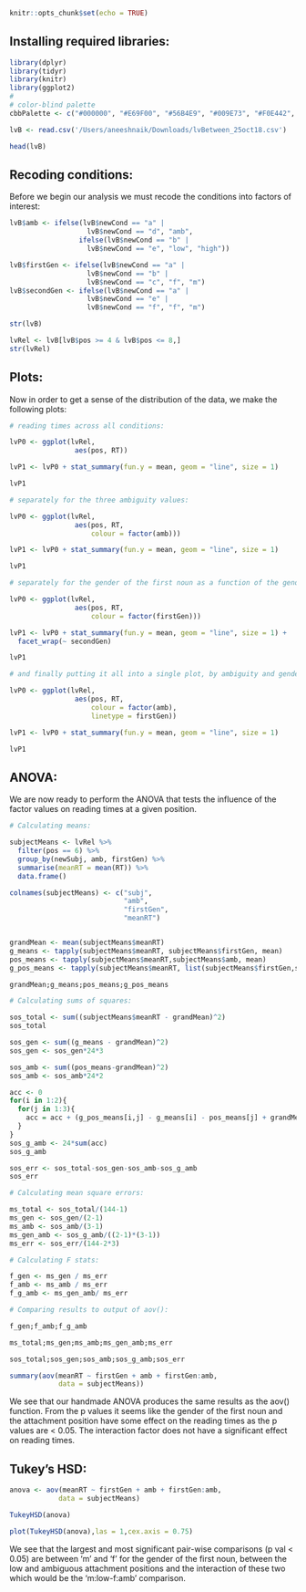 
```r
knitr::opts_chunk$set(echo = TRUE)
```

## Installing required libraries:

```r

library(dplyr)
library(tidyr)
library(knitr)
library(ggplot2)
#
# color-blind palette
cbbPalette <- c("#000000", "#E69F00", "#56B4E9", "#009E73", "#F0E442", "#0072B2", "#D55E00", "#CC79A7")

lvB <- read.csv('/Users/aneeshnaik/Downloads/lvBetween_25oct18.csv')

head(lvB)
```

## Recoding conditions:

Before we begin our analysis we must recode the conditions into factors of interest:

```r
lvB$amb <- ifelse(lvB$newCond == "a" |
                   lvB$newCond == "d", "amb",
                 ifelse(lvB$newCond == "b" |
                   lvB$newCond == "e", "low", "high"))

lvB$firstGen <- ifelse(lvB$newCond == "a" |
                   lvB$newCond == "b" |
                   lvB$newCond == "c", "f", "m")
lvB$secondGen <- ifelse(lvB$newCond == "a" |
                   lvB$newCond == "e" |
                   lvB$newCond == "f", "f", "m")

str(lvB)

lvRel <- lvB[lvB$pos >= 4 & lvB$pos <= 8,]
str(lvRel)

```

## Plots:

Now in order to get a sense of the distribution of the data, we make the following plots:

```r

# reading times across all conditions:

lvP0 <- ggplot(lvRel,
                aes(pos, RT))

lvP1 <- lvP0 + stat_summary(fun.y = mean, geom = "line", size = 1) 

lvP1

# separately for the three ambiguity values:

lvP0 <- ggplot(lvRel,
                aes(pos, RT,
                    colour = factor(amb)))

lvP1 <- lvP0 + stat_summary(fun.y = mean, geom = "line", size = 1) 

lvP1

# separately for the gender of the first noun as a function of the gender of the second noun:

lvP0 <- ggplot(lvRel,
                aes(pos, RT,
                    colour = factor(firstGen)))

lvP1 <- lvP0 + stat_summary(fun.y = mean, geom = "line", size = 1) +
  facet_wrap(~ secondGen)

lvP1

# and finally putting it all into a single plot, by ambiguity and gender of the first noun:

lvP0 <- ggplot(lvRel,
                aes(pos, RT,
                    colour = factor(amb),
                    linetype = firstGen))

lvP1 <- lvP0 + stat_summary(fun.y = mean, geom = "line", size = 1)

lvP1
```

## ANOVA:

We are now ready to perform the ANOVA that tests the influence of the factor values on reading times at a given position. 

```r
# Calculating means:

subjectMeans <- lvRel %>% 
  filter(pos == 6) %>%
  group_by(newSubj, amb, firstGen) %>%
  summarise(meanRT = mean(RT)) %>%
  data.frame()

colnames(subjectMeans) <- c("subj",
                            "amb",
                            "firstGen",
                            "meanRT") 


grandMean <- mean(subjectMeans$meanRT)
g_means <- tapply(subjectMeans$meanRT, subjectMeans$firstGen, mean)
pos_means <- tapply(subjectMeans$meanRT,subjectMeans$amb, mean)
g_pos_means <- tapply(subjectMeans$meanRT, list(subjectMeans$firstGen,subjectMeans$amb), mean)

grandMean;g_means;pos_means;g_pos_means

# Calculating sums of squares:

sos_total <- sum((subjectMeans$meanRT - grandMean)^2)
sos_total

sos_gen <- sum((g_means - grandMean)^2)
sos_gen <- sos_gen*24*3

sos_amb <- sum((pos_means-grandMean)^2)
sos_amb <- sos_amb*24*2

acc <- 0
for(i in 1:2){
  for(j in 1:3){
    acc = acc + (g_pos_means[i,j] - g_means[i] - pos_means[j] + grandMean)^2
  }
}
sos_g_amb <- 24*sum(acc)
sos_g_amb

sos_err <- sos_total-sos_gen-sos_amb-sos_g_amb
sos_err

# Calculating mean square errors:

ms_total <- sos_total/(144-1)
ms_gen <- sos_gen/(2-1)
ms_amb <- sos_amb/(3-1)
ms_gen_amb <- sos_g_amb/((2-1)*(3-1))
ms_err <- sos_err/(144-2*3)

# Calculating F stats:

f_gen <- ms_gen / ms_err
f_amb <- ms_amb / ms_err
f_g_amb <- ms_gen_amb/ ms_err

# Comparing results to output of aov():

f_gen;f_amb;f_g_amb

ms_total;ms_gen;ms_amb;ms_gen_amb;ms_err

sos_total;sos_gen;sos_amb;sos_g_amb;sos_err

summary(aov(meanRT ~ firstGen + amb + firstGen:amb,
            data = subjectMeans))

```

We see that our handmade ANOVA produces the same results as the aov() function. From the p values it seems like the gender of the first noun and the attachment position have some effect on the reading times as the p values are < 0.05. The interaction factor does not have a significant effect on reading times. 


## Tukey's HSD:
```r

anova <- aov(meanRT ~ firstGen + amb + firstGen:amb,
            data = subjectMeans)

TukeyHSD(anova)

plot(TukeyHSD(anova),las = 1,cex.axis = 0.75)
```

We see that the largest and most significant pair-wise comparisons (p val < 0.05) are between 'm' and 'f' for the gender of the first noun, between the low and ambiguous attachment positions and the interaction of these two which would be the 'm:low-f:amb' comparison. 
